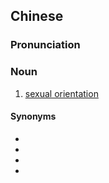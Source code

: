 {{also|性倾向}}
==Chinese==
{{zh-forms|t2=性傾曏|s=性倾向|type=12}}

===Pronunciation===
{{zh-pron
|m=xìngqīngxiàng
|c=sing3 king1 hoeng3
|cat=n
}}

===Noun===
{{zh-noun}}

# [[sexual orientation]]

====Synonyms====
* {{zh-l|性取向}}
* {{zh-l|性指向}}
* {{zh-l|性位向}}
* {{zh-l|性向}}

{{zh-cat|Sexuality|Sexual orientations}}